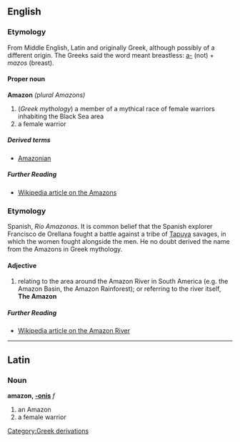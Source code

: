 ==English==

===Etymology===
From Middle English, Latin and originally Greek, although possibly of a different origin. The Greeks said the word meant breastless: [[a-]] (not) + ''mazos'' (breast).

====Proper noun====
'''Amazon''' ''(plural Amazons)''
#(''Greek mythology'') a member of a mythical race of female warriors inhabiting the Black Sea area
#a female warrior

=====Derived terms=====
*[[Amazonian]]

=====Further Reading=====
*[[w:Amazons|Wikipedia article on the Amazons]]

===Etymology===
Spanish, ''Río Amazonas''. It is common belief that the Spanish explorer Francisco de Orellana fought a battle against a tribe of [[Tapuya]] savages, in which the women fought alongside the men. He no doubt derived the name from the Amazons in Greek mythology.

====Adjective====
#relating to the area around the Amazon River in South America (e.g. the Amazon Basin, the Amazon Rainforest); or referring to the river itself, '''The Amazon'''

=====Further Reading=====
*[[w:Amazon River|Wikipedia article on the Amazon River]]


----

==Latin==

===Noun===
'''amazon, [[Wiktionary Appendix:Latin third declension|-onis]]''' ''f''

#an Amazon
#a female warrior
[[Category:Greek derivations]]